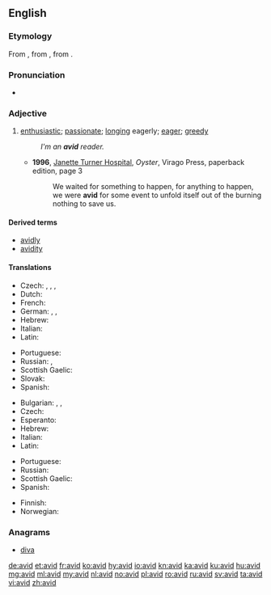 ==English==

===Etymology===
From {{etyl|fr|en}} {{term|avide|lang=fr}}, from {{etyl|la|en}} {{term|avidus||eager, desirous; greedy|lang=la}}, from {{m|la|aveō||wish, desire, long for, crave}}.

===Pronunciation===
* {{IPA|/ævɪd/|/ævəd/|lang=en}}

===Adjective===
{{en-adj}}

# [[enthusiastic]]; [[passionate]]; [[long]]ing eagerly; [[eager]]; [[greedy]]
#: ''I'm an '''avid''' reader.''
#* '''1996''', [[w:Janette Turner Hospital|Janette Turner Hospital]], ''Oyster'', Virago Press, paperback edition, page 3
#*: We waited for something to happen, for anything to happen, we were '''avid''' for some event to unfold itself out of the burning nothing to save us.

====Derived terms====
* [[avidly]]
* [[avidity]]

====Translations====
{{trans-top|enthusiastic; passionate}}
* Czech: {{t+|cs|nadšený|m}}, {{t+|cs|vášnivý|m}}, {{t|cs|zanícený|m}}, {{t+|cs|zapálený}}
* Dutch: {{t+|nl|gretig}}
* French: {{t+|fr|avide}}
* German: {{t|de|passioniert}}, {{t+|de|begeistert}}, {{t+|de|eifrig}}
* Hebrew: {{t|he|נלהב}}
* Italian: {{t+|it|bramoso}}
* Latin: {{t+|la|avidus}}
{{trans-mid}}
* Portuguese: {{t+|pt|ávido}}
* Russian: {{t+|ru|зая́длый}}, {{t+|ru|стра́стный}}
* Scottish Gaelic: {{t|gd|gionach}}
* Slovak: {{t|sk|nadšený|m}}
* Spanish: {{t+|es|ávido}}
{{trans-bottom}}

{{trans-top|longing eagerly; eager; greedy}}
* Bulgarian: {{t+|bg|алчен}}, {{t+|bg|лаком}}, {{t+|bg|ненаситен}}
* Czech: {{t|cs|dychtivý}}
* Esperanto: {{t+|eo|avida}}
* Hebrew: {{t|he|משתוקק}}
* Italian: {{t+|it|avido}}
* Latin: {{t+|la|avidus}}
{{trans-mid}}
* Portuguese: {{t+|pt|ávido}}
* Russian: {{t+|ru|а́лчный}}
* Scottish Gaelic: {{t|gd|gionach}}
* Spanish: {{t+|es|ávido}}
{{trans-bottom}}

{{checktrans-top}}
* Finnish: {{t|fi|innokas}}
* Norwegian: {{t|no|ivrig}}
{{trans-mid}}
{{trans-bottom}}

===Anagrams===
* [[diva#English|diva]]

[[de:avid]]
[[et:avid]]
[[fr:avid]]
[[ko:avid]]
[[hy:avid]]
[[io:avid]]
[[kn:avid]]
[[ka:avid]]
[[ku:avid]]
[[hu:avid]]
[[mg:avid]]
[[ml:avid]]
[[my:avid]]
[[nl:avid]]
[[no:avid]]
[[pl:avid]]
[[ro:avid]]
[[ru:avid]]
[[sv:avid]]
[[ta:avid]]
[[vi:avid]]
[[zh:avid]]